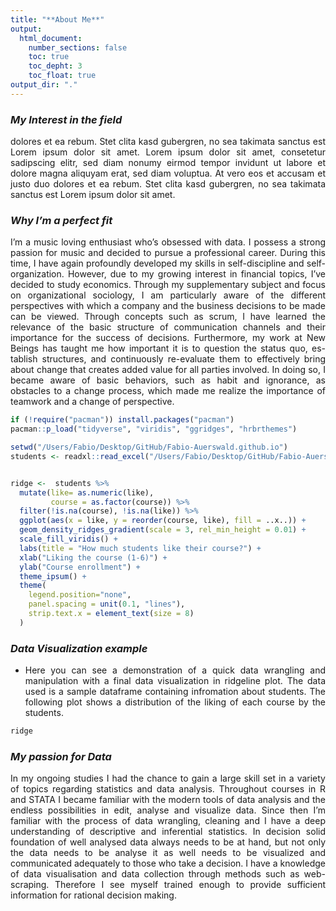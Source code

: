 ```yaml
---
title: "**About Me**" 
output:
  html_document: 
    number_sections: false
    toc: true
    toc_depht: 3
    toc_float: true
output_dir: "."
---
```


<style>
body {
text-align: justify}

.list-group-item.active, .list-group-item.active:focus, .list-group-item.active:hover {
    z-index: 2;
    color: #fff;
    background-color: #990000;
    border-color: transparent;
}


#TOC {
  color: #990000;
  background-color: #990000;
}

</style>


### *My Interest in the field*
dolores et ea rebum. Stet clita kasd gubergren, no sea takimata sanctus est Lorem 
ipsum dolor sit amet. Lorem ipsum dolor sit amet, consetetur sadipscing elitr, sed 
diam nonumy eirmod tempor invidunt ut labore et dolore magna aliquyam erat, sed 
diam voluptua. At vero eos et accusam et justo duo dolores et ea rebum. Stet clita 
kasd gubergren, no sea takimata sanctus est Lorem ipsum dolor sit amet.   

### *Why I'm a perfect fit*
I'm a music loving enthusiast who's obsessed with data. I possess a strong passion for music and decided to pursue a professional career. During this time, I have again profoundly developed my skills in self-discipline and self-organization. However, due to my growing interest in financial topics, I’ve decided to study economics. Through my supplementary subject and focus on organizational sociology, I am particularly aware of the different perspectives with which a company and the business decisions to be made can be viewed. Through concepts such as scrum, I have learned the relevance of the basic structure of communication channels and their importance for the success of decisions. 
Furthermore, my work at New Beings has taught me how important it is to question the status quo, es-tablish structures, and continuously re-evaluate them to effectively bring about change that creates added value for all parties involved. In doing so, I became aware of basic behaviors, such as habit and ignorance, as obstacles to a change process, which made me realize the importance of teamwork and a change of perspective.

``` r


if (!require("pacman")) install.packages("pacman")
pacman::p_load("tidyverse", "viridis", "ggridges", "hrbrthemes")

setwd("/Users/Fabio/Desktop/GitHub/Fabio-Auerswald.github.io")
students <- readxl::read_excel("/Users/Fabio/Desktop/GitHub/Fabio-Auerswald.github.io/students.xlsx")


ridge <-  students %>%
  mutate(like= as.numeric(like),
         course = as.factor(course)) %>%
  filter(!is.na(course), !is.na(like)) %>%
  ggplot(aes(x = like, y = reorder(course, like), fill = ..x..)) +
  geom_density_ridges_gradient(scale = 3, rel_min_height = 0.01) +
  scale_fill_viridis() +
  labs(title = "How much students like their course?") +
  xlab("Liking the course (1-6)") +
  ylab("Course enrollment") +
  theme_ipsum() +
  theme(
    legend.position="none",
    panel.spacing = unit(0.1, "lines"),
    strip.text.x = element_text(size = 8)
  )
```

### *Data Visualization example*
* Here you can see a demonstration of a quick data wrangling and manipulation with a final data visualization in ridgeline plot. The data used is a sample dataframe containing infromation about students. The following plot shows a distribution of the liking of each course by the students.

```r

ridge

```

### *My passion for Data*
In my ongoing studies I had the chance to gain a large skill set in a variety of topics regarding statistics and data analysis. Throughout courses in R and STATA I became familiar with the modern tools of data analysis and the endless possibilities in edit, analyse and visualize data. Since then I'm familiar with the process of data wrangling, cleaning and I have a deep understanding of descriptive and inferential statistics. In decision solid foundation of well analysed data always needs to be at hand, but not only the data needs to be analyse it as well needs to be visualized and communicated adequately to those who take a decision. I have a knowledge of data visualisation and data collection through methods such as web-scraping. Therefore I see myself trained enough to provide sufficient information for rational decision making.


